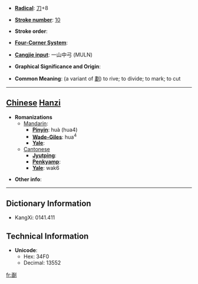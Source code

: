 * '''[[Wiktionary:Chinese radical index| Radical]]''': [[Wiktionary:Chinese radical index 刀|刀]]+8

* '''[[Wiktionary:Chinese total strokes index|Stroke number]]''': [[Wiktionary:Chinese total strokes index 10|10]]

* '''Stroke order''': 

* '''[[Wiktionary:Chinese four corner index|Four-Corner System]]''': 

* '''[[Wiktionary:Chinese Cangjie index|Cangjie input]]''': 一山中弓 (MULN)

* '''Graphical Significance and Origin''': 

* '''Common Meaning''': (a variant of [[劃]]) to rive; to divide; to mark; to cut

----

== [[Chinese]] [[Hanzi]] ==

* '''Romanizations'''
** [[Mandarin]]:
*** '''[[Pinyin]]''': huà (hua4)
*** '''[[Wade-Giles]]''': hua<sup>4</sup>
*** '''[[Yale]]''': 
**[[Cantonese]]
***'''[[Jyutping]]''':
***'''[[Penkyamp]]''': 
***'''[[Yale]]''': wak6

* '''Other info''': 

----

== Dictionary Information ==

* KangXi: 0141.411

== Technical Information ==

* '''Unicode''':
** Hex: 34F0
** Decimal: 13552

[[fr:㓰]]